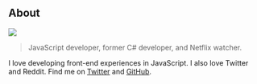 ## About

![](static/meAsAvatar.png)

> JavaScript developer, former C# developer, and Netflix watcher.

I love developing front-end experiences in JavaScript. I also love Twitter and
Reddit. Find me on [Twitter](https://twitter.com/MrRobbieCook) and [GitHub](https://github.com/Robbie-Cook). 
